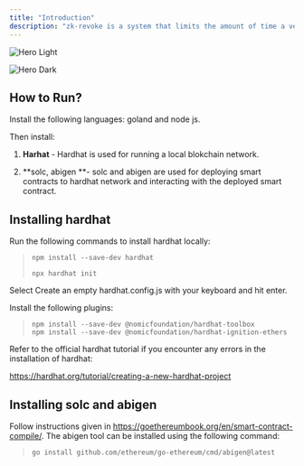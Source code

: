 ```yaml
---
title: "Introduction"
description: "zk-revoke is a system that limits the amount of time a verifier can track a VC’s revocation status. "
---
```


<img
  className="block dark:hidden"
  src="/images/hero-light.png"
  alt="Hero Light"
/>

<img
  className="hidden dark:block"
  src="/images/hero-dark.png"
  alt="Hero Dark"
/>

## How to Run?

Install the following languages: goland and node js.

Then install:

1) **Harhat** - Hardhat is used for running a local blokchain network.

2) **solc, abigen **-  solc and abigen are used for deploying smart contracts to hardhat network and interacting with the deployed smart contract.

## <Tooltip tip="">Installing hardhat</Tooltip>

Run the following commands to install hardhat locally:

> `npm install --save-dev hardhat`
>
> `npx hardhat init`

Select Create an empty hardhat.config.js with your keyboard and hit enter.

Install the following plugins:

> `npm install --save-dev @nomicfoundation/hardhat-toolbox`\
> `npm install --save-dev @nomicfoundation/hardhat-ignition-ethers`

Refer to the official hardhat tutorial if you encounter any errors in the installation of hardhat:

https://hardhat.org/tutorial/creating-a-new-hardhat-project

## Installing solc and abigen

Follow instructions given in https://goethereumbook.org/en/smart-contract-compile/. The abigen tool can be installed using the following command:

> `go install github.com/ethereum/go-ethereum/cmd/abigen@latest`